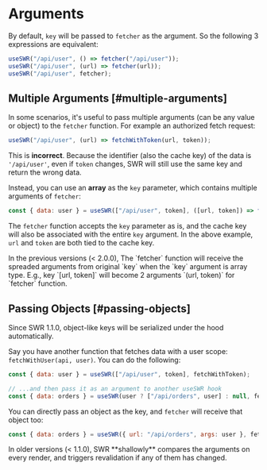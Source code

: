 # Arguments

By default, `key` will be passed to `fetcher` as the argument. So the following 3 expressions are equivalent:

```js
useSWR("/api/user", () => fetcher("/api/user"));
useSWR("/api/user", (url) => fetcher(url));
useSWR("/api/user", fetcher);
```

## Multiple Arguments [#multiple-arguments]

In some scenarios, it's useful to pass multiple arguments (can be any value or object) to the `fetcher` function.
For example an authorized fetch request:

```js
useSWR("/api/user", (url) => fetchWithToken(url, token));
```

This is **incorrect**. Because the identifier (also the cache key) of the data is `'/api/user'`,
even if `token` changes, SWR will still use the same key and return the wrong data.

Instead, you can use an **array** as the `key` parameter, which contains multiple arguments of `fetcher`:

```js
const { data: user } = useSWR(["/api/user", token], ([url, token]) => fetchWithToken(url, token));
```

The `fetcher` function accepts the `key` parameter as is, and the cache key will also be associated with the entire `key` argument. In the above example, `url` and `token` are both tied to the cache key.

<Callout emoji="⚠️">
  In the previous versions (< 2.0.0), The `fetcher` function will receive the spreaded arguments from original `key` when the `key` argument is array type. E.g., key `[url, token]` will become 2 arguments `(url, token)` for `fetcher` function.
</Callout>

## Passing Objects [#passing-objects]


<Callout>Since SWR 1.1.0, object-like keys will be serialized under the hood automatically.</Callout>

Say you have another function that fetches data with a user scope: `fetchWithUser(api, user)`. You can do the following:

```js
const { data: user } = useSWR(["/api/user", token], fetchWithToken);

// ...and then pass it as an argument to another useSWR hook
const { data: orders } = useSWR(user ? ["/api/orders", user] : null, fetchWithUser);
```

You can directly pass an object as the key, and `fetcher` will receive that object too:

```js
const { data: orders } = useSWR({ url: "/api/orders", args: user }, fetcher);
```

<Callout emoji="⚠️">
  In older versions (< 1.1.0), SWR **shallowly** compares the arguments on every render, and triggers revalidation if any of them has changed.
</Callout>
